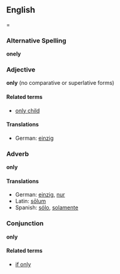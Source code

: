 ==English===

===Alternative Spelling===
'''onely'''

===Adjective===
'''only''' (no comparative or superlative forms)

====Related terms====
*[[only child]]

====Translations====
*German: [[einzig]]

===Adverb===
'''only'''

====Translations====
*German: [[einzig]], [[nur]]
*Latin: [[solum|sōlum]]
*Spanish: [[sólo]], [[solamente]]

===Conjunction===
'''only'''

====Related terms====
*[[if only]]